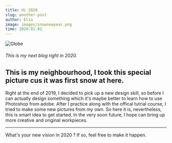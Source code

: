 ```yaml
---
title: Hi 2020
slug: another-post
author: Elio
image: images/snownewyear.png
time: 2020.01.01
---
```


![Globe](images/snownewyear.png)

###### This is my next blog right in 2020.

## This is my neighbourhood, I took this special picture cus it was first snow at here.

Right at the end of 2019, I decided to pick up a new design skill, so before I can actually design something which it's maybe better to learn how to use Photoshop from adobe. After I practice along with the offical tutrial course, I tried to make some new pictures from my own. So here it is, nevertheless, this is smart idea to get started. In the very soon future, I hope can bring up more creative and original workpieces.

---

What's your new vision in 2020 ? If so, feel free to make it happen.
